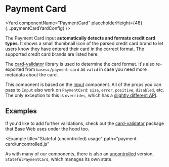 <!--
Copyright (c) 2018-2019 Uber Technologies, Inc.

This source code is licensed under the MIT license found in the
LICENSE file in the root directory of this source tree.
-->








# Payment Card

<Yard
  componentName="PaymentCard"
  placeholderHeight={48}
  {...paymentCardYardConfig}
/>

The Payment Card input **automatically detects and formats credit card types**. It shows a small thumbnail icon of the parsed credit card brand to let users know they have entered their card in the correct format. The supported credit card brands are listed here:

<Table
  columns={['Card Type', 'Example Number']}
  data={[
    ['American Express', '378282246310005'],
    ['Diners Club', '36259600000004'],
    ['Discover', '6011111111111117'],
    ['ELO', '6550000000000001'],
    ['JCB', '3530111333300000'],
    ['Maestro', '6304000000000000'],
    ['Mastercard', '5555555555554444'],
    ['UnionPay', '6246729687894613'],
    ['Visa', '4111111111111111'],
  ]}
/>

The [card-validator](https://github.com/braintree/card-validator) library is used to determine the card format. It's also re-exported from `baseui/payment-card` as `valid` in case you need more metadata about the card.

This component is based on the [Input](/components/input) component. All of the props you can pass to `Input` also work on `PaymentCard`: `size`, `error`, `positive`, `disabled`, etc. The only exception to this is `overrides`, which has a [slightly different API](/components/payment-card/#overrides).

## Examples

<Example title="Basic usage" path="payment-card/controlled.js">
  <Controlled />
</Example>

<Example title="Default value" path="payment-card/defaultvalue.js">
  <DefaultValue />
</Example>

<Example title="Payment form" path="payment-card/form.js">
  <Form />
</Example>

If you'd like to add further validations, check out the [card-validator](https://www.npmjs.com/package/card-validator)
package that Base Web uses under the hood too.

<Example
  title="Stateful (uncontrolled) usage"
  path="payment-card/uncontrolled.js"
>
  <Uncontrolled />
</Example>

As with many of our components, there is also an [uncontrolled](https://reactjs.org/docs/uncontrolled-components.html) version, `StatefulPaymentCard`, which manages its own state.

<Exports
  component={PaymentCardExports}
  title="Payment Card exports"
  path="baseui/payment-card"
/>
